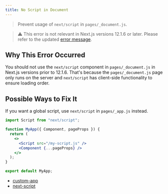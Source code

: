 ```yaml
---
title: No Script in Document
---
```


> Prevent usage of `next/script` in `pages/_document.js`.

> ⚠️ This error is not relevant in Next.js versions 12.1.6 or later. Please refer to the updated [error message](/docs/messages/no-before-interactive-script-outside-document).

## Why This Error Occurred

You should not use the `next/script` component in `pages/_document.js` in Next.js versions prior to 12.1.6. That's because the `pages/_document.js` page only runs on the server and `next/script` has client-side functionality to ensure loading order.

## Possible Ways to Fix It

If you want a global script, use `next/script` in `pages/_app.js` instead.

```jsx filename="pages/_app.js"
import Script from "next/script";

function MyApp({ Component, pageProps }) {
  return (
    <>
      <Script src="/my-script.js" />
      <Component {...pageProps} />
    </>
  );
}

export default MyApp;
```

- [custom-app](/docs/pages/building-your-application/routing/custom-app)
- [next-script](/docs/pages/building-your-application/optimizing/scripts)
